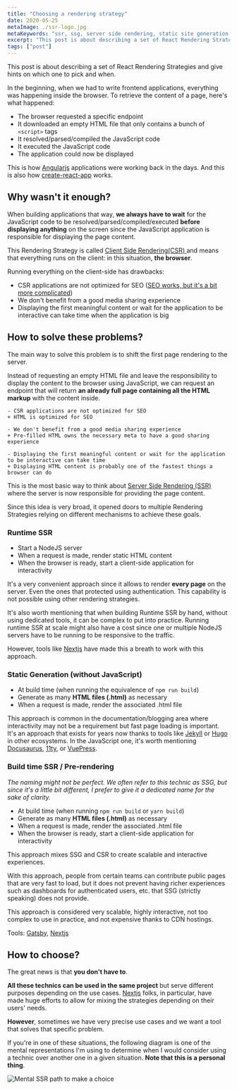 ```yaml
---
title: "Choosing a rendering strategy"
date: 2020-05-25
metaImage: ./ssr-logo.jpg
metaKeywords: "ssr, ssg, server side rendering, static site generation, crs, client side rendering, react, nextjs, gatsby"
excerpt: "This post is about describing a set of React Rendering Strategies and give hints on which one to pick and when."
tags: ["post"]
---
```


This post is about describing a set of React Rendering Strategies and give hints on which one to pick and when.

In the beginning, when we had to write frontend applications, everything was happening inside the browser. To retrieve the content of a page, here's what happened:

- The browser requested a specific endpoint
- It downloaded an empty HTML file that only contains a bunch of `<script>` tags
- It resolved/parsed/compiled the JavaScript code
- It executed the JavaScript code
- The application could now be displayed

This is how [Angularjs](https://angularjs.org/) applications were working back in the days. And this is also how [create-react-app](https://github.com/facebook/create-react-app) works.

## Why wasn't it enough?

When building applications that way, **we always have to wait** for the JavaScript code to be resolved/parsed/compiled/executed **before displaying anything** on the screen since
the JavaScript application is responsible for displaying the page content.

<aside>
  <p>
    This Rendering Strategy is called
    <a href="https://developers.google.com/web/updates/2019/02/rendering-on-the-web#csr">
      Client Side Rendering(CSR)
    </a>
    and means that everything runs on the client: in this situation,
    <strong>the browser</strong>.
  </p>
</aside>

Running everything on the client-side has drawbacks:

- CSR applications are not optimized for SEO ([SEO works, but it's a bit more complicated](https://developers.google.com/web/updates/2019/02/rendering-on-the-web#seo))
- We don't benefit from a good media sharing experience
- Displaying the first meaningful content or wait for the application to be interactive can take time when the application is big

## How to solve these problems?

The main way to solve this problem is to shift the first page rendering to the server.

Instead of requesting an empty HTML file and leave the responsibility to display the content to the browser using JavaScript, we can request an endpoint that will return **an already full page containing all the HTML markup** with the content inside.

```git
- CSR applications are not optimized for SEO
+ HTML is optimized for SEO

- We don't benefit from a good media sharing experience
+ Pre-filled HTML owns the necessary meta to have a good sharing experience

- Displaying the first meaningful content or wait for the application to be interactive can take time
+ Displaying HTML content is probably one of the fastest things a browser can do
```

This is the most basic way to think about [Server Side Rendering (SSR)](https://developers.google.com/web/updates/2019/02/rendering-on-the-web#server-rendering) where the server is now responsible for providing the page content.

Since this idea is very broad, it opened doors to multiple Rendering Strategies relying on different mechanisms to achieve these goals.

### Runtime SSR

- Start a NodeJS server
- When a request is made, render static HTML content
- When the browser is ready, start a client-side application for interactivity

It's a very convenient approach since it allows to render **every page** on the server. Even the ones that protected using authentication. This capability is not possible using other rendering strategies.

It's also worth mentioning that when building Runtime SSR by hand, without using dedicated tools, it can be complex to put into practice. Running runtime SSR at scale might also have a cost since one or multiple NodeJS servers have to be running to be responsive to the traffic.

However, tools like [Nextjs](https://nextjs.org/docs/basic-features/pages#server-side-rendering) have made this a breath to work with this approach.

### Static Generation (without JavaScript)

- At build time (when running the equivalence of `npm run build`)
- Generate as many **HTML files (.html)** as necessary
- When a request is made, render the associated .html file

This approach is common in the documentation/blogging area where interactivity may not be a requirement but fast page loading is important. It's an approach that exists for years now thanks to tools like
[Jekyll](https://github.com/jekyll/jekyll) or [Hugo](https://github.com/gohugoio/hugo) in other ecosystems. In the JavaScript one, it's worth mentioning [Docusaurus](https://docusaurus.io/), [11ty](https://github.com/11ty/eleventy/), or [VuePress](https://github.com/vuejs/vuepress).

### Build time SSR / Pre-rendering

_The naming might not be perfect. We often refer to this technic as SSG, but since it's a little bit different, I prefer to give it a dedicated name for the sake of clarity._

- At build time (when running `npm run build` or `yarn build`)
- Generate as many **HTML files (.html)** as necessary
- When a request is made, render the associated .html file
- When the browser is ready, start a client-side application for interactivity

This approach mixes SSG and CSR to create scalable and interactive experiences.

With this approach, people from certain teams can contribute public pages that are very fast to load, but it does not prevent having richer experiences such as dashboards for authenticated users, etc. that SSG (strictly speaking) does not provide.

This approach is considered very scalable, highly interactive, not too complex to use in practice, and not expensive thanks to CDN hostings.

Tools: [Gatsby](https://www.gatsbyjs.org/), [Nextjs](https://nextjs.org/)

## How to choose?

The great news is that <strong>you don't have to</strong>.

**All these technics can be used in the same project** but serve different purposes depending on the use cases. [Nextjs](https://nextjs.org/docs) folks, in particular, have made huge efforts to allow for mixing the strategies depending on their users' needs.

**However**, sometimes we have very precise use cases and we want a tool that solves that specific problem.

If you're in one of these situations, the following diagram is one of the mental representations I'm using to determine when I would consider using a technic over another one in a given situation. **Note that this is a personal thing**.

![Mental SSR path to make a choice](./ssr.png)
